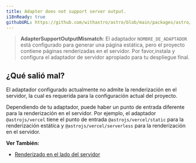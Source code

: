 ```yaml
---
title: Adapter does not support server output.
i18nReady: true
githubURL: https://github.com/withastro/astro/blob/main/packages/astro/src/core/errors/errors-data.ts
---
```


> **AdapterSupportOutputMismatch**: El adaptador `NOMBRE_DE_ADAPTADOR` está configurado para generar una página estática, pero el proyecto contiene páginas renderizadas en el servidor. Por favor,instala y configura el adaptador de servidor apropiado para tu despliegue final.

## ¿Qué salió mal?
El adaptador configurado actualmente no admite la renderización en el servidor, la cual es requerida para la configuración actual del proyecto.

Dependiendo de tu adaptador, puede haber un punto de entrada diferente para la renderización en el servidor. Por ejemplo, el adaptador `@astrojs/vercel` tiene el punto de entrada `@astrojs/vercel/static` para la renderización estática y `@astrojs/vercel/serverless` para la renderización en el servidor.

**Ver También:**
-  [Renderizado en el lado del servidor](/es/guides/on-demand-rendering/)